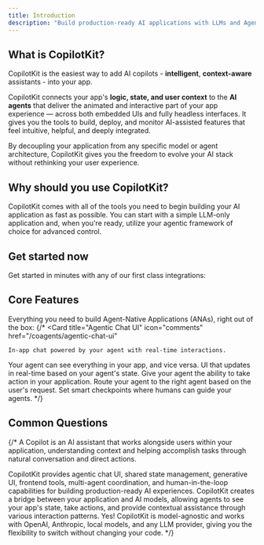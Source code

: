 ```yaml
---
title: Introduction
description: "Build production-ready AI applications with LLMs and Agents effortlessly"
---
```


<CopilotKitHero />

## What is CopilotKit?

CopilotKit is the easiest way to add AI copilots - **intelligent**, **context-aware** assistants - into your app.

CopilotKit connects your app's **logic, state, and user context** to the **AI agents** that deliver the 
animated and interactive part of your app experience — across both embedded UIs and fully headless 
interfaces. It gives you the tools to build, deploy, and monitor AI-assisted features that feel intuitive,
helpful, and deeply integrated.

By decoupling your application from any specific model or agent architecture, CopilotKit gives you the freedom to evolve your AI stack without rethinking your user experience.

## Why should you use CopilotKit?
CopilotKit comes with all of the tools you need to begin building your AI application as fast as possible. You can start with a 
simple LLM-only application and, when you're ready, utilize your agentic framework of choice for advanced control.

<TopOfFunnelSnippet components={props.components} />

## Get started now
Get started in minutes with any of our first class integrations:

<QuickstartCards />

## Core Features

Everything you need to build Agent-Native Applications (ANAs), right out of the box:
{/* 
<CardGroup cols={2}>
  <Card
    title="Agentic Chat UI"
    icon="comments"
    href="/coagents/agentic-chat-ui"
  >
    In-app chat powered by your agent with real-time interactions.
  </Card>
  <Card
    title="Shared State"
    icon="share-nodes"
    href="/coagents/shared-state"
  >
    Your agent can see everything in your app, and vice versa.
  </Card>
  <Card
    title="Generative UI"
    icon="wand-magic-sparkles"
    href="/coagents/generative-ui"
  >
    UI that updates in real-time based on your agent's state.
  </Card>
  <Card
    title="Frontend Tools"
    icon="wrench"
    href="/coagents/frontend-actions"
  >
    Give your agent the ability to take action in your application.
  </Card>
  <Card
    title="Multi-Agent Coordination"
    icon="sitemap"
    href="/coagents/multi-agent-flows"
  >
    Route your agent to the right agent based on the user's request.
  </Card>
  <Card
    title="Human-in-the-Loop"
    icon="hand"
    href="/coagents/human-in-the-loop"
  >
    Set smart checkpoints where humans can guide your agents.
  </Card>
</CardGroup> */}


## Common Questions

{/* <AccordionGroup>
  <Accordion title="What is a Copilot?">
    A Copilot is an AI assistant that works alongside users within your application, understanding context and helping accomplish tasks through natural conversation and direct actions.
  </Accordion>

  <Accordion title="What are the main features of CopilotKit?">
    CopilotKit provides agentic chat UI, shared state management, generative UI, frontend tools, multi-agent coordination, and human-in-the-loop capabilities for building production-ready AI experiences.
  </Accordion>

  <Accordion title="How does it all work?">
    CopilotKit creates a bridge between your application and AI models, allowing agents to see your app's state, take actions, and provide contextual assistance through various interaction patterns.
  </Accordion>

  <Accordion title="Can I use any LLM with CopilotKit?">
    Yes! CopilotKit is model-agnostic and works with OpenAI, Anthropic, local models, and any LLM provider, giving you the flexibility to switch without changing your code.
  </Accordion>
</AccordionGroup> */}
